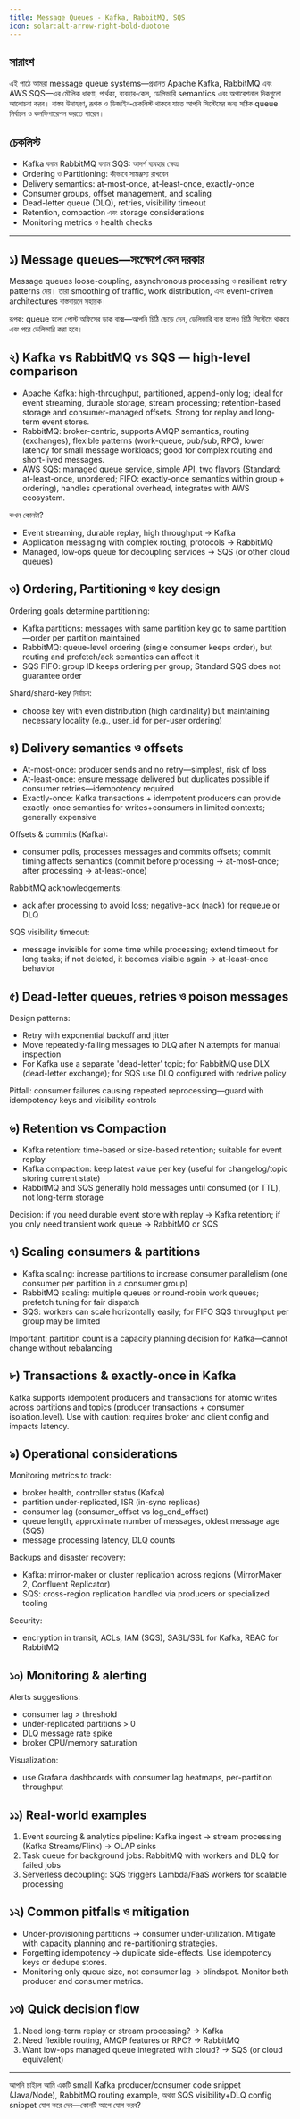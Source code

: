 ```yaml
---
title: Message Queues - Kafka, RabbitMQ, SQS
icon: solar:alt-arrow-right-bold-duotone
---
```


## সারাংশ

এই পাঠে আমরা message queue systems—প্রধানত Apache Kafka, RabbitMQ এবং AWS SQS—এর মৌলিক ধারণা, পার্থক্য, ব্যবহার‑কেস, ডেলিভারি semantics এবং অপারেশনাল দিকগুলো আলোচনা করব। বাস্তব উদাহরণ, রূপক ও ডিজাইন‑চেকলিস্ট থাকবে যাতে আপনি সিস্টেমের জন্য সঠিক queue নির্বাচন ও কনফিগারেশন করতে পারেন।

## চেকলিস্ট

- Kafka বনাম RabbitMQ বনাম SQS: আদর্শ ব্যবহার ক্ষেত্র
- Ordering ও Partitioning: কীভাবে সামঞ্জস্য রাখবেন
- Delivery semantics: at-most-once, at-least-once, exactly-once
- Consumer groups, offset management, and scaling
- Dead-letter queue (DLQ), retries, visibility timeout
- Retention, compaction এবং storage considerations
- Monitoring metrics ও health checks

---

## ১) Message queues—সংক্ষেপে কেন দরকার

Message queues loose-coupling, asynchronous processing ও resilient retry patterns দেয়। তারা smoothing of traffic, work distribution, এবং event-driven architectures বাস্তবায়নে সহায়ক।

রূপক: queue হলো পোস্ট অফিসের ডাক বাক্স—আপনি চিঠি ছেড়ে দেন, ডেলিভারি ব্যস্ত হলেও চিঠি সিস্টেমে থাকবে এবং পরে ডেলিভারি করা হবে।

## ২) Kafka vs RabbitMQ vs SQS — high-level comparison

- Apache Kafka: high-throughput, partitioned, append-only log; ideal for event streaming, durable storage, stream processing; retention-based storage and consumer-managed offsets. Strong for replay and long-term event stores.
- RabbitMQ: broker-centric, supports AMQP semantics, routing (exchanges), flexible patterns (work-queue, pub/sub, RPC), lower latency for small message workloads; good for complex routing and short-lived messages.
- AWS SQS: managed queue service, simple API, two flavors (Standard: at-least-once, unordered; FIFO: exactly-once semantics within group + ordering), handles operational overhead, integrates with AWS ecosystem.

কখন কোনটা?
- Event streaming, durable replay, high throughput → Kafka
- Application messaging with complex routing, protocols → RabbitMQ
- Managed, low‑ops queue for decoupling services → SQS (or other cloud queues)

## ৩) Ordering, Partitioning ও key design

Ordering goals determine partitioning:
- Kafka partitions: messages with same partition key go to same partition—order per partition maintained
- RabbitMQ: queue-level ordering (single consumer keeps order), but routing and prefetch/ack semantics can affect it
- SQS FIFO: group ID keeps ordering per group; Standard SQS does not guarantee order

Shard/shard-key নির্বাচন:
- choose key with even distribution (high cardinality) but maintaining necessary locality (e.g., user_id for per-user ordering)

## ৪) Delivery semantics ও offsets

- At-most-once: producer sends and no retry—simplest, risk of loss
- At-least-once: ensure message delivered but duplicates possible if consumer retries—idempotency required
- Exactly-once: Kafka transactions + idempotent producers can provide exactly-once semantics for writes+consumers in limited contexts; generally expensive

Offsets & commits (Kafka):
- consumer polls, processes messages and commits offsets; commit timing affects semantics (commit before processing → at-most-once; after processing → at-least-once)

RabbitMQ acknowledgements:
- ack after processing to avoid loss; negative-ack (nack) for requeue or DLQ

SQS visibility timeout:
- message invisible for some time while processing; extend timeout for long tasks; if not deleted, it becomes visible again → at-least-once behavior

## ৫) Dead-letter queues, retries ও poison messages

Design patterns:
- Retry with exponential backoff and jitter
- Move repeatedly-failing messages to DLQ after N attempts for manual inspection
- For Kafka use a separate 'dead-letter' topic; for RabbitMQ use DLX (dead-letter exchange); for SQS use DLQ configured with redrive policy

Pitfall: consumer failures causing repeated reprocessing—guard with idempotency keys and visibility controls

## ৬) Retention vs Compaction

- Kafka retention: time-based or size-based retention; suitable for event replay
- Kafka compaction: keep latest value per key (useful for changelog/topic storing current state)
- RabbitMQ and SQS generally hold messages until consumed (or TTL), not long-term storage

Decision: if you need durable event store with replay → Kafka retention; if you only need transient work queue → RabbitMQ or SQS

## ৭) Scaling consumers & partitions

- Kafka scaling: increase partitions to increase consumer parallelism (one consumer per partition in a consumer group)
- RabbitMQ scaling: multiple queues or round-robin work queues; prefetch tuning for fair dispatch
- SQS: workers can scale horizontally easily; for FIFO SQS throughput per group may be limited

Important: partition count is a capacity planning decision for Kafka—cannot change without rebalancing

## ৮) Transactions & exactly-once in Kafka

Kafka supports idempotent producers and transactions for atomic writes across partitions and topics (producer transactions + consumer isolation.level). Use with caution: requires broker and client config and impacts latency.

## ৯) Operational considerations

Monitoring metrics to track:
- broker health, controller status (Kafka)
- partition under-replicated, ISR (in-sync replicas)
- consumer lag (consumer_offset vs log_end_offset)
- queue length, approximate number of messages, oldest message age (SQS)
- message processing latency, DLQ counts

Backups and disaster recovery:
- Kafka: mirror-maker or cluster replication across regions (MirrorMaker 2, Confluent Replicator)
- SQS: cross-region replication handled via producers or specialized tooling

Security:
- encryption in transit, ACLs, IAM (SQS), SASL/SSL for Kafka, RBAC for RabbitMQ

## ১০) Monitoring & alerting

Alerts suggestions:
- consumer lag > threshold
- under-replicated partitions > 0
- DLQ message rate spike
- broker CPU/memory saturation

Visualization:
- use Grafana dashboards with consumer lag heatmaps, per-partition throughput

## ১১) Real-world examples

1) Event sourcing & analytics pipeline: Kafka ingest → stream processing (Kafka Streams/Flink) → OLAP sinks
2) Task queue for background jobs: RabbitMQ with workers and DLQ for failed jobs
3) Serverless decoupling: SQS triggers Lambda/FaaS workers for scalable processing

## ১২) Common pitfalls ও mitigation

- Under-provisioning partitions → consumer under-utilization. Mitigate with capacity planning and re-partitioning strategies.
- Forgetting idempotency → duplicate side-effects. Use idempotency keys or dedupe stores.
- Monitoring only queue size, not consumer lag → blindspot. Monitor both producer and consumer metrics.

## ১৩) Quick decision flow

1) Need long-term replay or stream processing? → Kafka
2) Need flexible routing, AMQP features or RPC? → RabbitMQ
3) Want low-ops managed queue integrated with cloud? → SQS (or cloud equivalent)

---

আপনি চাইলে আমি একটি small Kafka producer/consumer code snippet (Java/Node), RabbitMQ routing example, অথবা SQS visibility+DLQ config snippet যোগ করে দেব—কোনটি আগে যোগ করব?
